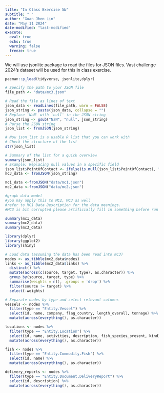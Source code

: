 ```yaml
---
title: "In Class Exercise 5b"
subtitle: " "
author: "Guan Jhen Lin"
date: "May 11 2024"
date-modified: "last-modified"
execute: 
  eval: true
  echo: true
  warning: false
  freeze: true
---
```


We will use jsonlite package to read the files for JSON files. Vast challenge 2024's dataset will be used for this in class exercise.

```r
pacman::p_load(tidyverse, jsonlite,dplyr)
```

```r
# Specify the path to your JSON file
file_path <- "data/mc3.json"

# Read the file as lines of text
json_data <- readLines(file_path, warn = FALSE)
json_string <- paste(json_data, collapse = "")
# Replace 'NaN' with 'null' in the JSON string
json_string <- gsub("NaN", "null", json_string)
# Parse the JSON string
json_list <- fromJSON(json_string)

# Now json_list is a usable R list that you can work with
# Check the structure of the list
str(json_list)

# Summary of the list for a quick overview
summary(json_list)
# Example: Replacing null values in a specific field
json_list$PointOfContact <- ifelse(is.null(json_list$PointOfContact), "No Contact", json_list$PointOfContact)
mc3_data <- fromJSON(json_string)
```

```r
mc1_data <-fromJSON("data/mc1.json")
mc2_data <-fromJSON("data/mc2.json")

#graph data model
#you may apply this to MC2, MC3 as well
#refer to MC1 Data Description for the data meanings. 
#MC3 is bit corrupted please artificially fill in something before run 
```

```r
summary(mc1_data)
summary(mc2_data)
summary(mc3_data)
```

```r
library(dplyr)
library(ggplot2)
library(shiny)

# Load data (assuming the data has been read into mc3)
nodes <- as_tibble(mc2_data$nodes)
links <- as_tibble(mc2_data$links) %>%
  distinct() %>%
  mutate(across(c(source, target, type), as.character)) %>%
  group_by(source, target, type) %>%
  summarise(weights = n(), .groups = 'drop') %>%
  filter(source != target) %>%
  select(-weights)

# Separate nodes by type and select relevant columns
vessels <- nodes %>%
  filter(type == "Entity.Vessel") %>%
  select(id, name, company, flag_country, length_overall, tonnage) %>%
  mutate(across(everything(), as.character))

locations <- nodes %>%
  filter(type == "Entity.Location") %>%
  select(id, name, activities, description, fish_species_present, kind) %>%
  mutate(across(everything(), as.character))

fish <- nodes %>%
  filter(type == "Entity.Commodity.Fish") %>%
  select(id, name) %>%
  mutate(across(everything(), as.character))

delivery_reports <- nodes %>%
  filter(type == "Entity.Document.DeliveryReport") %>%
  select(id, description) %>%
  mutate(across(everything(), as.character))


```


